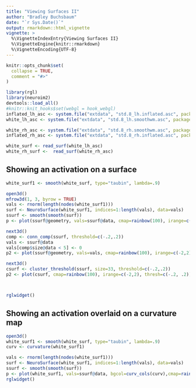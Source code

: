 ```yaml
---
title: "Viewing Surfaces II"
author: "Bradley Buchsbaum"
date: "`r Sys.Date()`"
output: rmarkdown::html_vignette
vignette: >
  %\VignetteIndexEntry{Viewing Surfaces II}
  %\VignetteEngine{knitr::rmarkdown}
  %\VignetteEncoding{UTF-8}
---
```


```r
knitr::opts_chunk$set(
  collapse = TRUE,
  comment = "#>"
)

library(rgl)
library(neuroim2)
devtools::load_all()
#knitr::knit_hooks$set(webgl = hook_webgl)
inflated_lh_asc <- system.file("extdata", "std.8_lh.inflated.asc", package="neurosurf")
white_lh_asc <- system.file("extdata", "std.8_lh.smoothwm.asc", package="neurosurf")

white_rh_asc <- system.file("extdata", "std.8_rh.smoothwm.asc", package="neurosurf")
inflated_rh_asc <- system.file("extdata", "std.8_rh.inflated.asc", package="neurosurf")

white_surf <- read_surf(white_lh_asc)
white_rh_surf <-  read_surf(white_rh_asc)

```

## Showing an activation on a surface

```r

white_surf1 <- smooth(white_surf, type="taubin", lambda=.9)

open3d()
mfrow3d(1, 3, byrow = TRUE)
vals <- rnorm(length(nodes(white_surf1)))
surf <- NeuroSurface(white_surf1, indices=1:length(vals), data=vals)
ssurf <- smooth(smooth(surf))
p <- plot(ssurf@geometry, vals=ssurf@data, cmap=rainbow(100), irange=c(-2,2), thresh=c(-.2, .2))

next3d()
comp <- conn_comp(ssurf, threshold=c(-.2,.2))
vals <- ssurf@data
vals[comp$size@data < 5] <- 0
p2 <- plot(ssurf@geometry, vals=vals, cmap=rainbow(100), irange=c(-2,2), thresh=c(-.2, .2))

next3d()
csurf <- cluster_threshold(ssurf, size=33, threshold=c(-.2,.2))
p2 <- plot(csurf, cmap=rainbow(100), irange=c(-2,2), thresh=c(-.2, .2))



rglwidget()

```


## Showing an activation overlaid on a curvature map

```r

open3d()
white_surf1 <- smooth(white_surf, type="taubin", lambda=.9)
curv <- curvature(white_surf1)

vals <- rnorm(length(nodes(white_surf1)))
surf <- NeuroSurface(white_surf1, indices=1:length(vals), data=vals)
ssurf <- smooth(smooth(surf))
p <- plot(white_surf1, vals=ssurf@data, bgcol=curv_cols(curv),cmap=rainbow(100), irange=c(-2,2), thresh=c(-.3, .3))
rglwidget()

```

